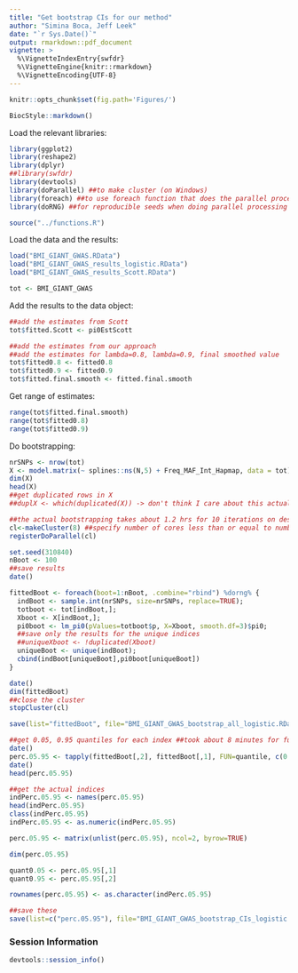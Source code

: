 ```yaml
---
title: "Get bootstrap CIs for our method"
author: "Simina Boca, Jeff Leek"
date: "`r Sys.Date()`"
output: rmarkdown::pdf_document
vignette: >
  %\VignetteIndexEntry{swfdr}
  %\VignetteEngine{knitr::rmarkdown}
  %\VignetteEncoding{UTF-8}
---
```


<!--
%% \VignetteEngine{knitr::rmarkdown}
-->

```r
knitr::opts_chunk$set(fig.path='Figures/')
```

```r
BiocStyle::markdown()
```

Load the relevant libraries:

```r
library(ggplot2)
library(reshape2)
library(dplyr)
##library(swfdr)
library(devtools)
library(doParallel) ##to make cluster (on Windows)
library(foreach) ##to use foreach function that does the parallel processing
library(doRNG) ##for reproducible seeds when doing parallel processing

source("../functions.R")
```

Load the data and the results:

```r
load("BMI_GIANT_GWAS.RData")
load("BMI_GIANT_GWAS_results_logistic.RData")
load("BMI_GIANT_GWAS_results_Scott.RData")

tot <- BMI_GIANT_GWAS
```

Add the results to the data object:

```r
##add the estimates from Scott
tot$fitted.Scott <- pi0EstScott

##add the estimates from our approach
##add the estimates for lambda=0.8, lambda=0.9, final smoothed value
tot$fitted0.8 <- fitted0.8
tot$fitted0.9 <- fitted0.9
tot$fitted.final.smooth <- fitted.final.smooth
```

Get range of estimates:

```r
range(tot$fitted.final.smooth)
range(tot$fitted0.8)
range(tot$fitted0.9)
```

Do bootstrapping:
```r
nrSNPs <- nrow(tot)
X <- model.matrix(~ splines::ns(N,5) + Freq_MAF_Int_Hapmap, data = tot)[,-1]
dim(X)
head(X)
##get duplicated rows in X
##duplX <- which(duplicated(X)) -> don't think I care about this actually

##the actual bootstrapping takes about 1.2 hrs for 10 iterations on desktop
cl<-makeCluster(8) ##specify number of cores less than or equal to number of cores on your computer
registerDoParallel(cl)

set.seed(310840)
nBoot <- 100
##save results
date()

fittedBoot <- foreach(boot=1:nBoot, .combine="rbind") %dorng% {
  indBoot <- sample.int(nrSNPs, size=nrSNPs, replace=TRUE);
  totboot <- tot[indBoot,];
  Xboot <- X[indBoot,];
  pi0boot <- lm_pi0(pValues=totboot$p, X=Xboot, smooth.df=3)$pi0;
  ##save only the results for the unique indices
  ##uniqueXboot <- !duplicated(Xboot)
  uniqueBoot <- unique(indBoot);
  cbind(indBoot[uniqueBoot],pi0boot[uniqueBoot])
}

date()
dim(fittedBoot)
##close the cluster
stopCluster(cl)

save(list="fittedBoot", file="BMI_GIANT_GWAS_bootstrap_all_logistic.RData")

##get 0.05, 0.95 quantiles for each index ##took about 8 minutes for full dataset being bootstrapped 8 times
date()
perc.05.95 <- tapply(fittedBoot[,2], fittedBoot[,1], FUN=quantile, c(0.05, 0.95))
date()
head(perc.05.95)

##get the actual indices
indPerc.05.95 <- names(perc.05.95)
head(indPerc.05.95)
class(indPerc.05.95)
indPerc.05.95 <- as.numeric(indPerc.05.95)

perc.05.95 <- matrix(unlist(perc.05.95), ncol=2, byrow=TRUE)

dim(perc.05.95)

quant0.05 <- perc.05.95[,1]
quant0.95 <- perc.05.95[,2]

rownames(perc.05.95) <- as.character(indPerc.05.95)

##save these 
save(list=c("perc.05.95"), file="BMI_GIANT_GWAS_bootstrap_CIs_logistic.RData")
```

### Session Information

```r
devtools::session_info()
```

